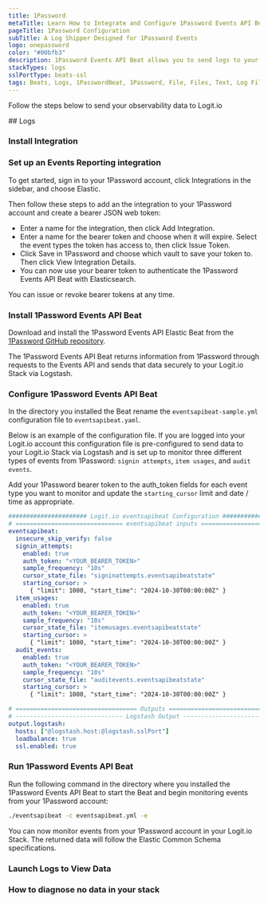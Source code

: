 ```yaml
---
title: 1Password
metaTitle: Learn How to Integrate and Configure 1Password Events API Beat to Ship Logs
pageTitle: 1Password Configuration
subTitle: A Log Shipper Designed for 1Password Events
logo: onepassword
color: "#00bfb3"
description: 1Password Events API Beat allows you to send logs to your ELK stacks. Configure 1Password Events API Beat to send logs to Logstash. 
stackTypes: logs
sslPortType: beats-ssl
tags: Beats, Logs, 1PasswordBeat, 1Password, File, Files, Text, Log Files
---
```


Follow the steps below to send your observability data to Logit.io

<Steps>
  ## Logs
  
  ### Install Integration

  <InstallIntegration/>

  ### Set up an Events Reporting integration

  To get started, sign in to your 1Password account, click Integrations in the sidebar, and choose Elastic.

  Then follow these steps to add an the integration to your 1Password account and create a bearer JSON web token:

  - Enter a name for the integration, then click Add Integration.
  - Enter a name for the bearer token and choose when it will expire. Select the event types the token has access to, then click Issue Token.
  - Click Save in 1Password and choose which vault to save your token to. Then click View Integration Details.
  - You can now use your bearer token to authenticate the 1Password Events API Beat with Elasticsearch.

  You can issue or revoke bearer tokens at any time.

  ### Install 1Password Events API Beat

  Download and install the 1Password Events API Elastic Beat from the [1Password GitHub repository](https://github.com/1Password/events-api-elastic/releases).
  
  The 1Password Events API Beat returns information from 1Password through requests to the Events API and sends that data securely to your Logit.io Stack via Logstash. 
  
  ### Configure 1Password Events API Beat

  In the directory you installed the Beat rename the `eventsapibeat-sample.yml` configuration file to `eventsapibeat.yaml`. 
  
  Below is an example of the configuration file. If you are logged into your Logit.io account this configuration file 
  is pre-configured to send data to your Logit.io Stack via Logstash and is set up to monitor three different types 
  of events from 1Password: 
  `signin attempts`, `item usages`, and `audit events`. 
  
  Add your 1Password bearer token to the auth_token fields for each event type you want to monitor and 
  update the `starting_cursor` limit and date / time as appropriate.

```yml copy showLineNumbers /@logstash.host/ /@logstash.sslPort/
###################### Logit.io eventsapibeat Configuration ########################
# ============================== eventsapibeat inputs ==============================
eventsapibeat:
  insecure_skip_verify: false
  signin_attempts:
    enabled: true
    auth_token: "<YOUR_BEARER_TOKEN>"
    sample_frequency: "10s"
    cursor_state_file: "signinattempts.eventsapibeatstate"
    starting_cursor: >
      { "limit": 1000, "start_time": "2024-10-30T00:00:00Z" }
  item_usages:
    enabled: true
    auth_token: "<YOUR_BEARER_TOKEN>"
    sample_frequency: "10s"
    cursor_state_file: "itemusages.eventsapibeatstate"
    starting_cursor: >
      { "limit": 1000, "start_time": "2024-10-30T00:00:00Z" }
  audit_events:
    enabled: true
    auth_token: "<YOUR_BEARER_TOKEN>"
    sample_frequency: "10s"
    cursor_state_file: "auditevents.eventsapibeatstate"
    starting_cursor: >
      { "limit": 1000, "start_time": "2024-10-30T00:00:00Z" }

# ================================== Outputs ===================================
# ------------------------------ Logstash Output -------------------------------
output.logstash:
  hosts: ["@logstash.host:@logstash.sslPort"]
  loadbalance: true
  ssl.enabled: true
```

  ### Run 1Password Events API Beat
  
  Run the following command in the directory where you installed the 1Password Events API Beat to start the Beat and begin monitoring events from your 1Password account:

  ```sh
  ./eventsapibeat -c eventsapibeat.yml -e
  ```
  You can now monitor events from your 1Password account in your Logit.io Stack. The returned data will follow the Elastic Common Schema specifications. 

  ### Launch Logs to View Data

  <LaunchVisualizer type="logs" />

  ### How to diagnose no data in your stack

  <DiagnoseNoData />

</Steps>
